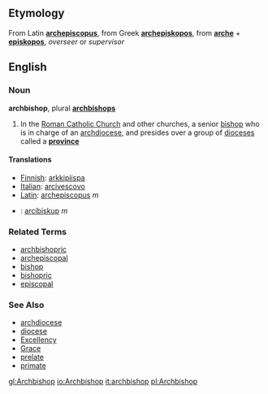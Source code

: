 ==Etymology==
From Latin '''[[archepiscopus]]''', from Greek '''[[archepiskopos]]''', from '''[[arche]]''' + '''[[episkopos]]''', ''overseer'' or ''supervisor''

==English==
===Noun===
'''archbishop''', plural '''[[archbishops]]'''

# In the [[Roman Catholic Church]] and other churches, a senior [[bishop]] who is in charge of an [[archdiocese]], and presides over a group of [[diocese]]s called a '''[[province]]'''

====Translations====
*[[Finnish]]: [[arkkipiispa]]
*[[Italian]]: [[arcivescovo]]
*[[Latin]]: [[archepiscopus]] ''m''
*{{sk}}: [[arcibiskup#Slovak|arcibiskup]] ''m''

===Related Terms===
*[[archbishopric]]
*[[archepiscopal]]
*[[bishop]]
*[[bishopric]]
*[[episcopal]]

===See Also===
*[[archdiocese]]
*[[diocese]]
*[[Excellency]]
*[[Grace]]
*[[prelate]]
*[[primate]]

[[gl:Archbishop]]
[[io:Archbishop]]
[[it:archbishop]]
[[pl:Archbishop]]
